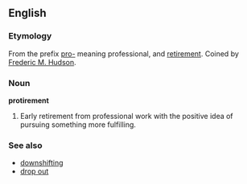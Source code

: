 ==English==
===Etymology===
From the prefix [[pro-]] meaning professional, and [[retirement]].
Coined by [[w:Frederic M. Hudson|Frederic M. Hudson]].

===Noun===
'''protirement'''

# Early retirement from professional work with the positive idea of pursuing something more fulfilling.

===See also===
*[[downshifting]]
*[[drop out]]